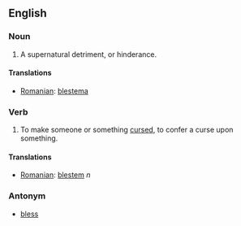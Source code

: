 ==English==

===Noun===
#A supernatural detriment, or hinderance.

====Translations====
*[[Romanian]]: [[blestema]]
===Verb===
#To make someone or something [[cursed]], to confer a curse upon something.

====Translations====
*[[Romanian]]: [[blestem]] ''n''

===Antonym===
*[[bless]]